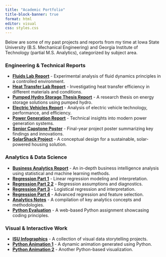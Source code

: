 ```yaml
---
title: "Academic Portfolio"
title-block-banner: true
format: html
editor: visual
css: styles.css
---
```


Below are some of my past projects and reports from my time at Iowa State University (B.S. Mechanical Engineering) and Georgia Institute of Technology (partial M.S. Analytics), categorized by subject area.

### Engineering & Technical Reports

-   [**Fluids Lab Report**](portfolio/fluids_lab_report.pdf) - Experimental analysis of fluid dynamics principles in a controlled environment.
-   [**Heat Transfer Lab Report**](portfolio/heat_transfer_lab_report.pdf) - Investigating heat transfer efficiency in different materials and conditions.
-   [**Pumped Hydro Storage Thesis Report**](portfolio/pumped_hydro_storage_thesis_report.pdf) - A research thesis on energy storage solutions using pumped hydro.
-   [**Electric Vehicles Report**](portfolio/m444_electric_vehicles.pdf) - Analysis of electric vehicle technology, performance, and efficiency.
-   [**Power Generation Report**](portfolio/m444_power_generation.pdf) - Technical insights into modern power generation systems.
-   [**Senior Capstone Poster**](portfolio/senior_capstone_poster.pdf) - Final-year project poster summarizing key findings and innovations.
-   [**SolarShack Project**](portfolio/solarshack.PNG) - A conceptual design for a sustainable, solar-powered housing solution.

### Analytics & Data Science

-   [**Business Analytics Report**](portfolio/business_analytics_report.pdf) - An in-depth business intelligence analysis using statistical and machine learning methods.
-   [**Regression Part 1**](portfolio/regression_hw1.html) - Linear regression modeling and interpretation.
-   [**Regression Part 2 2**](portfolio/regression_hw2.html) - Regression assumptions and diagnostics.
-   [**Regression Part 3**](portfolio/regression_hw3.html) - Logistical regression and interpretation.
-   [**Regression Part 4**](portfolio/regression_hw4.html) - Advanced regression and feature selection.
-   [**Analytics Notes**](portfolio/analytics_notes.pdf) - A compilation of key analytics concepts and methodologies.
-   [**Python Evaluation**](portfolio/python_assignment.html) - A web-based Python assignment showcasing coding principles.

### Visual & Interactive Work

-   [**ISU Infographics**](portfolio/isu_infographics.pdf) - A collection of visual data storytelling projects.
-   [**Python Animation 1**](portfolio/python_animation_1.mp4) - A dynamic animation generated using Python.
-   [**Python Animation 2**](portfolio/python_animation_2.mp4) - Another Python-based visualization.

